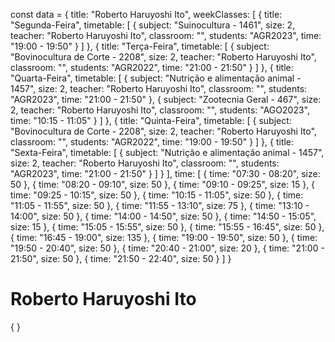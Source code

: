 const data = {
  title: "Roberto Haruyoshi Ito",
  weekClasses: [
    {
      title: "Segunda-Feira",
      timetable: [
        {
          subject: "Suinocultura - 1461",
          size: 2,
          teacher: "Roberto Haruyoshi Ito",
          classroom: "",
          students: "AGR2023",
          time: "19:00 - 19:50"
        }
      ]
    },
    {
      title: "Terça-Feira",
      timetable: [
        {
          subject: "Bovinocultura de Corte - 2208",
          size: 2,
          teacher: "Roberto Haruyoshi Ito",
          classroom: "",
          students: "AGR2022",
          time: "21:00 - 21:50"
        }
      ]
    },
    {
      title: "Quarta-Feira",
      timetable: [
        {
          subject: "Nutrição e alimentação animal - 1457",
          size: 2,
          teacher: "Roberto Haruyoshi Ito",
          classroom: "",
          students: "AGR2023",
          time: "21:00 - 21:50"
        },
        {
          subject: "Zootecnia Geral - 467",
          size: 2,
          teacher: "Roberto Haruyoshi Ito",
          classroom: "",
          students: "AGO2023",
          time: "10:15 - 11:05"
        }
      ]
    },
    {
      title: "Quinta-Feira",
      timetable: [
        {
          subject: "Bovinocultura de Corte - 2208",
          size: 2,
          teacher: "Roberto Haruyoshi Ito",
          classroom: "",
          students: "AGR2022",
          time: "19:00 - 19:50"
        }
      ]
    },
    {
      title: "Sexta-Feira",
      timetable: [
        {
          subject: "Nutrição e alimentação animal - 1457",
          size: 2,
          teacher: "Roberto Haruyoshi Ito",
          classroom: "",
          students: "AGR2023",
          time: "21:00 - 21:50"
        }
      ]
    }
  ],
  time: [
    {
      time: "07:30 - 08:20",
      size: 50
    },
    {
      time: "08:20 - 09:10",
      size: 50
    },
    {
      time: "09:10 - 09:25",
      size: 15
    },
    {
      time: "09:25 - 10:15",
      size: 50
    },
    {
      time: "10:15 - 11:05",
      size: 50
    },
    {
      time: "11:05 - 11:55",
      size: 50
    },
    {
      time: "11:55 - 13:10",
      size: 75
    },
    {
      time: "13:10 - 14:00",
      size: 50
    },
    {
      time: "14:00 - 14:50",
      size: 50
    },
    {
      time: "14:50 - 15:05",
      size: 15
    },
    {
      time: "15:05 - 15:55",
      size: 50
    },
    {
      time: "15:55 - 16:45",
      size: 50
    },
    {
      time: "16:45 - 19:00",
      size: 135
    },
    {
      time: "19:00 - 19:50",
      size: 50
    },
    {
      time: "19:50 - 20:40",
      size: 50
    },
    {
      time: "20:40 - 21:00",
      size: 20
    },
    {
      time: "21:00 - 21:50",
      size: 50
    },
    {
      time: "21:50 - 22:40",
      size: 50
    }
  ]
}

# Roberto Haruyoshi Ito

<div>
    {
        <Grid
            title={data.title} 
            weekClasses={data.weekClasses} 
            time={data.time}
        />
    }
</div>